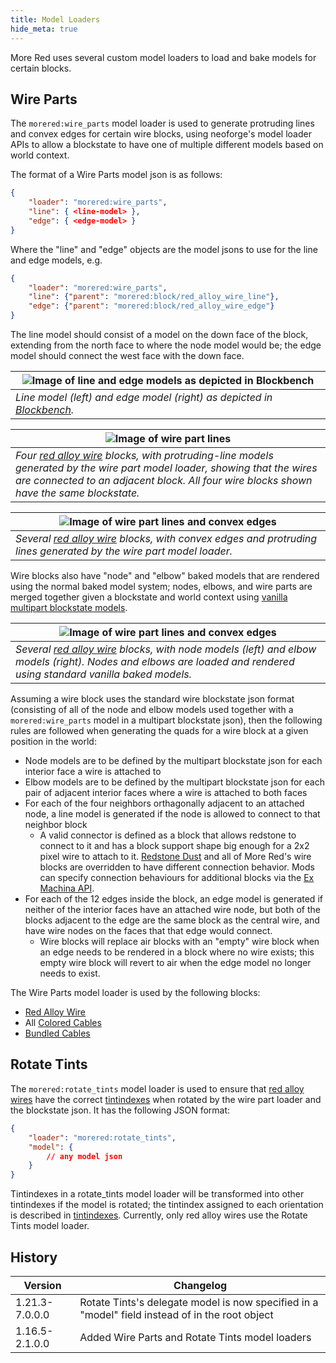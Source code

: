 ```yaml
---
title: Model Loaders
hide_meta: true
---
```


More Red uses several custom model loaders to load and bake models for certain blocks.

## Wire Parts

The `morered:wire_parts` model loader is used to generate protruding lines and convex edges for certain wire blocks, using neoforge's model loader APIs to allow a blockstate to have one of multiple different models based on world context.

The format of a Wire Parts model json is as follows:

```json
{
	"loader": "morered:wire_parts",
	"line": { <line-model> },
	"edge": { <edge-model> }
}
```

Where the "line" and "edge" objects are the model jsons to use for the line and edge models, e.g.

```json
{
	"loader": "morered:wire_parts",
	"line": {"parent": "morered:block/red_alloy_wire_line"},
	"edge": {"parent": "morered:block/red_alloy_wire_edge"}
}
```

The line model should consist of a model on the down face of the block, extending from the north face to where the node model would be; the edge model should connect the west face with the down face.

| ![Image of line and edge models as depicted in Blockbench](https://www.commoble.net/images/morered/line_and_edge_models_in_blockbench.png)
| ---
| _Line model (left) and edge model (right) as depicted in [Blockbench](https://blockbench.net/)._

| ![Image of wire part lines](https://www.commoble.net/images/morered/wire_parts_lines.png)
| ---
| _Four [red alloy wire](/en/mod/morered/docs/content/wires_and_cables/red_alloy_wire) blocks, with protruding-line models generated by the wire part model loader, showing that the wires are connected to an adjacent block. All four wire blocks shown have the same blockstate._

| ![Image of wire part lines and convex edges](https://www.commoble.net/images/morered/wire_parts_convex_edges.png)
| ---
| _Several [red alloy wire](/en/mod/morered/docs/content/wires_and_cables/red_alloy_wire) blocks, with convex edges and protruding lines generated by the wire part model loader._

Wire blocks also have "node" and "elbow" baked models that are rendered using the normal baked model system; nodes, elbows, and wire parts are merged together given a blockstate and world context using [vanilla multipart blockstate models](https://minecraft.wiki/Model#Block_states).

| ![Image of wire part lines and convex edges](https://www.commoble.net/images/morered/wire_nodes_and_elbows.png)
| ---
| _Several [red alloy wire](/en/mod/morered/docs/content/wires_and_cables/red_alloy_wire) blocks, with node models (left) and elbow models (right). Nodes and elbows are loaded and rendered using standard vanilla baked models._

Assuming a wire block uses the standard wire blockstate json format (consisting of all of the node and elbow models used together with a `morered:wire_parts` model in a multipart blockstate json), then the following rules are followed when generating the quads for a wire block at a given position in the world:
* Node models are to be defined by the multipart blockstate json for each interior face a wire is attached to
* Elbow models are to be defined by the multipart blockstate json for each pair of adjacent interior faces where a wire is attached to both faces
* For each of the four neighbors orthagonally adjacent to an attached node, a line model is generated if the node is allowed to connect to that neighbor block
  * A valid connector is defined as a block that allows redstone to connect to it and has a block support shape big enough for a 2x2 pixel wire to attach to it. [Redstone Dust](https://minecraft.wiki/Redstone_Dust) and all of More Red's wire blocks are overridden to have different connection behavior. Mods can specify connection behaviours for additional blocks via the [Ex Machina API](https://github.com/Commoble/exmachina).
* For each of the 12 edges inside the block, an edge model is generated if neither of the interior faces have an attached wire node, but both of the blocks adjacent to the edge are the same block as the central wire, and have wire nodes on the faces that that edge would connect.
  * Wire blocks will replace air blocks with an "empty" wire block when an edge needs to be rendered in a block where no wire exists; this empty wire block will revert to air when the edge model no longer needs to exist.

The Wire Parts model loader is used by the following blocks:
* [Red Alloy Wire](/en/mod/morered/docs/content/wires_and_cables/red_alloy_wire)
* All [Colored Cables](/en/mod/morered/docs/content/wires_and_cables/colored_cables)
* [Bundled Cables](/en/mod/morered/docs/content/wires_and_cables/bundled_cable)

## Rotate Tints

The `morered:rotate_tints` model loader is used to ensure that [red alloy wires](/en/mod/morered/docs/content/wires_and_cables/red_alloy_wire)
have the correct [tintindexes](/en/mod/morered/docs/pack_development/tintindexes) when rotated by the wire part loader and the blockstate json.
It has the following JSON format:
```json
{
	"loader": "morered:rotate_tints",
	"model": {
		// any model json
	}
}
```

Tintindexes in a rotate_tints model loader will be transformed into other tintindexes if the model is rotated;
the tintindex assigned to each orientation is described in [tintindexes](/en/mod/morered/docs/pack_development/tintindexes#red-alloy-wire).
Currently, only red alloy wires use the Rotate Tints model loader.



## History

| Version | Changelog
|---|-
|1.21.3-7.0.0.0| Rotate Tints's delegate model is now specified in a "model" field instead of in the root object
|1.16.5-2.1.0.0 | Added Wire Parts and Rotate Tints model loaders